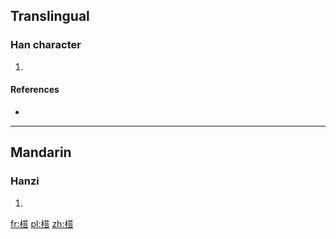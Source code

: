 ==Translingual==

===Han character===
{{Han char|rn=75|rad=木|as=10|sn=14|four=44961|canj=DTOR}}

# {{defn|Han|sort=木10}}

====References====
* {{Han ref|kx=0543.130|dkj=15235|dj=0931.030|hdz=21261.070|uh=6999|ud=27033|bh=E247|bd=57927}}

----

==Mandarin==

===Hanzi===
{{cmn-hanzi|pin=[[tǎ]] ([[ta3]])|wg=t'a<sup>3</sup>}}

# {{defn|lang=cmn|sort=木10}}

[[fr:榙]]
[[pl:榙]]
[[zh:榙]]